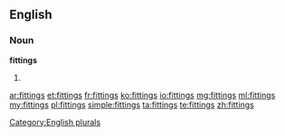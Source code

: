 ==English==

===Noun===
'''fittings'''

# {{plural of|[[fitting]]}}

[[Category:English plurals]]

[[ar:fittings]]
[[et:fittings]]
[[fr:fittings]]
[[ko:fittings]]
[[io:fittings]]
[[mg:fittings]]
[[ml:fittings]]
[[my:fittings]]
[[pl:fittings]]
[[simple:fittings]]
[[ta:fittings]]
[[te:fittings]]
[[zh:fittings]]
